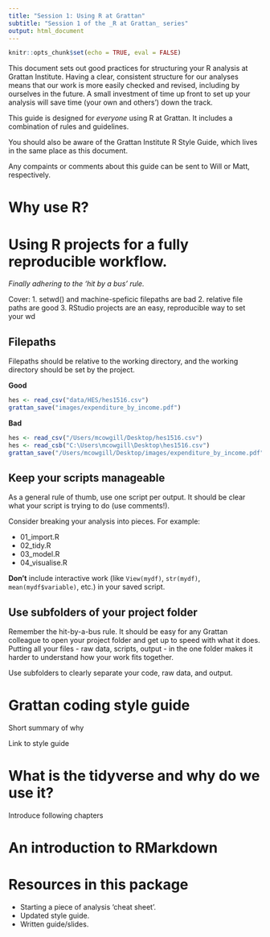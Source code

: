 ```yaml
---
title: "Session 1: Using R at Grattan"
subtitle: "Session 1 of the _R at Grattan_ series"
output: html_document
---
```


```r
knitr::opts_chunk$set(echo = TRUE, eval = FALSE)
```

This document sets out good practices for structuring your R analysis at Grattan Institute. Having a clear, consistent structure for our analyses means that our work is more easily checked and revised, including by ourselves in the future. A small investment of time up front to set up your analysis will save time (your own and others') down the track.

This guide is designed for _everyone_ using R at Grattan. It includes a combination of rules and guidelines.

You should also be aware of the Grattan Institute R Style Guide, which lives in the same place as this document.

Any compaints or comments about this guide can be sent to Will or Matt, respectively.  

# Why use R?

# Using R projects for a fully reproducible workflow.

_Finally adhering to the 'hit by a bus' rule._


Cover:
1. setwd() and machine-speficic filepaths are bad
2. relative file paths are good
3. RStudio projects are an easy, reproducible way to set your wd

## Filepaths

Filepaths should be relative to the working directory, and the working directory should be set by the project.

**Good**

```r

hes <- read_csv("data/HES/hes1516.csv")
grattan_save("images/expenditure_by_income.pdf")

```

**Bad**
```r

hes <- read_csv("/Users/mcowgill/Desktop/hes1516.csv")
hes <- read_csb("C:\Users\mcowgill\Desktop\hes1516.csv")
grattan_save("/Users/mcowgill/Desktop/images/expenditure_by_income.pdf")

```


## Keep your scripts manageable

As a general rule of thumb, use one script per output. It should be clear what your script is trying to do (use comments!).

Consider breaking your analysis into pieces. For example: 

- 01_import.R
- 02_tidy.R
- 03_model.R
- 04_visualise.R


**Don't** include interactive work (like `View(mydf)`, `str(mydf)`, `mean(mydf$variable)`, etc.) in your saved script.

## Use subfolders of your project folder

Remember the hit-by-a-bus rule. It should be easy for any Grattan colleague to open your project folder and get up to speed with what it does. Putting all your files - raw data, scripts, output - in the one folder makes it harder to understand how your work fits together.

Use subfolders to clearly separate your code, raw data, and output.


# Grattan coding style guide

Short summary of why

Link to style guide


# What is the tidyverse and why do we use it?

Introduce following chapters

# An introduction to RMarkdown


# Resources in this package

- Starting a piece of analysis ‘cheat sheet’.
- Updated style guide.
- Written guide/slides.




